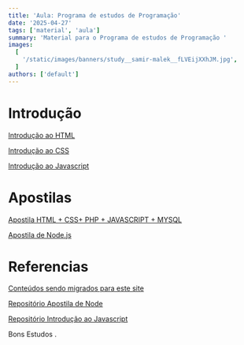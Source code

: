 ```yaml
---
title: 'Aula: Programa de estudos de Programação'
date: '2025-04-27'
tags: ['material', 'aula']
summary: 'Material para o Programa de estudos de Programação '
images:
  [
    '/static/images/banners/study__samir-malek__fLVEijXXhJM.jpg',
  ]
authors: ['default']
---
```


# Introdução


[Introdução ao HTML](https://docs.google.com/presentation/d/1UqT0jXbwCmHnexhsiOe8PccYZkbgJ6hepK4zqSLSStg/edit?usp=sharing)


[Introdução ao CSS](https://docs.google.com/presentation/d/1QhyQUUrhSodvQv-F3GnLw2p5xXuKRFu5/edit?usp=drivesdk&ouid=108072254376810487710&rtpof=true&sd=true)

[Introdução ao Javascript](https://docs.google.com/presentation/d/1eeZZFQvhlB3apqZD-ASgtrMyc1rvKag1CF5L7nC9wyY/edit?usp=sharing)

# Apostilas

[Apostila HTML + CSS+ PHP + JAVASCRIPT + MYSQL ](http://docente.ifsc.edu.br/mello/livros/java/caelum-html-css-javascript.pdf)

[Apostila de Node.js](https://www.kufunda.net/publicdocs/Node.js%20-%20Aplica%C3%A7%C3%B5es%20web%20real-time%20com%20Node.js%20(Caio%20Ribeiro%20Pereira).pdf)



# Referencias

[Conteúdos sendo migrados para este site](https://clon.notion.site/74991c34843849bfbd6e931270fd5339?vc2d793c9cb7c46298c28bb1cc0ce1125&pvs=4)

[Repositório Apostila de Node](https://github.com/aquinofb/NTalk)

[Repositório Introdução ao Javascript](https://github.com/Pquar/PROJETOS-COM-HTML_CSS_JAVASCRIPT)

Bons Estudos <Twemoji emoji="rocket" />.
